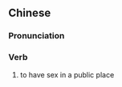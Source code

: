 {{also|打野战}}
==Chinese==
{{zh-forms|s=打野战|type=12}}

===Pronunciation===
{{zh-pron
|m=dǎyězhàn
|c=daa2 je5 zin3
|cat=v
}}

===Verb===
{{zh-verb}}

# to have sex in a public place